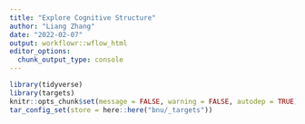 ```yaml
---
title: "Explore Cognitive Structure"
author: "Liang Zhang"
date: "2022-02-07"
output: workflowr::wflow_html
editor_options:
  chunk_output_type: console
---
```


```r
library(tidyverse)
library(targets)
knitr::opts_chunk$set(message = FALSE, warning = FALSE, autodep = TRUE)
tar_config_set(store = here::here("bnu/_targets"))
```
